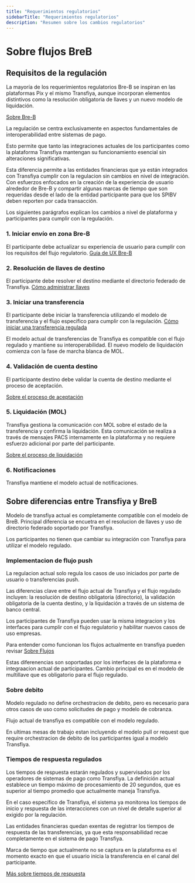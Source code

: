 ```yaml
---
title: "Requerimientos regulatorios"
sidebarTitle: "Requerimientos regulatorios"
description: "Resumen sobre los cambios regulatorios"
---
```


# Sobre flujos BreB

## Requisitos de la regulación

La mayoría de los requerimientos regulatorios Bre-B se inspiran en las plataformas Pix y el mismo Transfiya, aunque incorporan elementos distintivos como la resolución obligatoria de llaves y un nuevo modelo de liquidación.

[Sobre Bre-B](../about/about-breb)

La regulación se centra exclusivamente en aspectos fundamentales de interoperabilidad entre sistemas de pago.

Esto permite que tanto las integraciones actuales de los participantes como la plataforma Transfiya mantengan su funcionamiento esencial sin alteraciones significativas.

<Nota>
    Esta diferencia permite a las entidades financieras que ya están integrados con Transfiya cumplir con la regulacion sin cambios en nivel de integración. Con esfuerzos enfocados en la creación de la experiencia de usuario alrededor de Bre-B y compartir algunas marcas de tiempo que son requeridas desde el lado de la entidad participante para que los SPIBV deben reporten por cada transacción.
</Nota>

Los siguientes parágrafos explican los cambios a nivel de plataforma y participantes para cumplir con la regulación.


### 1. Iniciar envío en zona Bre-B

El participante debe actualizar su experiencia de usuario para cumplir con los requisitos del flujo regulatorio.
[Guía de UX Bre-B](/p2p-ux)

### 2. Resolución de llaves de destino

El participante debe resolver el destino mediante el directorio federado de Transfiya.
[Cómo administrar llaves](../how-to/how-to-keys)

### 3. Iniciar una transferencia

El participante debe iniciar la transferencia utilizando el modelo de transferencia y el flujo específico para cumplir con la regulación. [Cómo iniciar una transferencia regulada](../guides/how-to-send-mol)

<Note>
   El modelo actual de transferencias de Transfiya es compatible con el flujo regulado y mantiene su interoperabilidad. El nuevo modelo de liquidación comienza con la fase de marcha blanca de MOL.
</Note>

### 4. Validación de cuenta destino

El participante destino debe validar la cuenta de destino mediante el proceso de aceptación.

[Sobre el proceso de aceptación](../about/about-accept)

### 5. Liquidación (MOL)

Transfiya gestiona la comunicación con MOL sobre el estado de la transferencia y confirma la liquidación. Esta comunicación se realiza a través de mensajes PACS internamente en la plataforma y no requiere esfuerzo adicional por parte del participante.

[Sobre el proceso de liquidación](../about/about-settelment)

### 6. Notificaciones

Transfiya mantiene el modelo actual de notificaciones.


## Sobre diferencias entre Transfiya y BreB

Modelo de transfiya actual es completamente compatible con el modelo de BreB.
Principal diferencia se encuetra en el resolucion de llaves y uso de directorio federado soportado por Transfiya.

Los participantes no tienen que cambiar su integración con Transfiya para utilizar el modelo regulado.

### Implementacion de flujo push

La regulacion actual solo regula los casos de uso iniciados por parte de usuario o transferencias push.

Las diferencias clave entre el flujo actual de Transfiya y el flujo regulado incluyen: la resolución de destino obligatoria (directorio), la validación obligatoria de la cuenta destino, y la liquidación a través de un sistema de banco central.

Los participantes de Transfiya pueden usar la misma integracion y los interfaces para cumplir con el flujo regulatorio y habilitar nuevos casos de uso empresas.

Para entender como funcionan los flujos actualmente en transfiya pueden revisar [Sobre Flujos](../about/about-flows)

<Note>
    Estas diferenencias son soportadas por los interfaces de la plataforma e integraacion actual de participantes. Cambio principal es en el modelo de multillave que es obligatorio para el flujo regulado.
</Note>

### Sobre debito

Modelo regulado no define orchestracion de debito, pero es necesario para otros casos de uso como solicitudes de pago y modelo de cobranza.

Flujo actual de transfiya es compatible con el modelo regulado.

<Note>
  En ultimas mesas de trabajo estan incluyendo el modelo pull or request que require orchestracion de debito de los participantes igual a modelo Transfiya.
</Note>

### Tiempos de respuesta regulados

Los tiempos de respuesta estarán regulados y supervisados por los operadores de sistemas de pago como Transfiya. La definición actual establece un tiempo máximo de procesamiento de 20 segundos, que es superior al tiempo promedio que actualmente maneja Transfiya.

En el caso específico de Transfiya, el sistema ya monitorea los tiempos de inicio y respuesta de las interacciones con un nivel de detalle superior al exigido por la regulación.

Las entidades financieras quedan exentas de registrar los tiempos de respuesta de las transferencias, ya que esta responsabilidad recae completamente en el sistema de pago Transfiya.

<Warning>
    Marca de tiempo que actualmente no se captura en la plataforma es el momento exacto en que el usuario inicia la transferencia en el canal del participante.
</Warning>

[Más sobre tiempos de respuesta](../about/about-timestamps)

